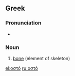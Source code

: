 ==Greek==

===Pronunciation===
* {{IPA|[o̞ˈsto̞]}}

===Noun===
{{el-noun|n|ostó|οστά|ostá}}

#[[bone]] (element of skeleton)

[[el:οστό]]
[[ru:οστό]]
